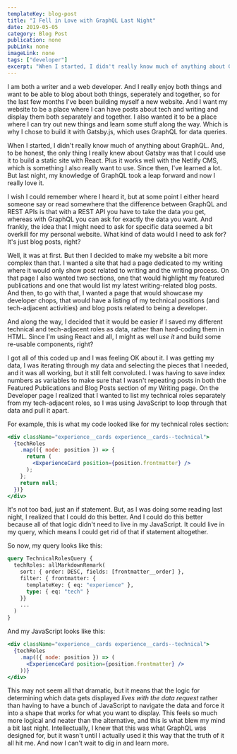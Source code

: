 ```yaml
---
templateKey: blog-post
title: "I Fell in Love with GraphQL Last Night"
date: 2019-05-05
category: Blog Post
publication: none
pubLink: none
imageLink: none
tags: ["developer"]
excerpt: "When I started, I didn't really know much of anything about GraphQL. And, to be honest, the only thing I really knew about Gatsby was that I could use it to build a static site with React. Plus it works well with the Netlify CMS, which is something I also really want to use. Since then, I've learned a lot. But last night, my knowledge of GraphQL took a leap forward and now I really love it."
---
```


I am both a writer and a web developer. And I really enjoy both things and want to be able to blog about both things, seperately and together, so for the last few months I've been building myself a new website. And I want my website to be a place where I can have posts about tech and writing and display them both separately and together. I also wanted it to be a place where I can try out new things and learn some stuff along the way. Which is why I chose to build it with Gatsby.js, which uses GraphQL for data queries.

When I started, I didn't really know much of anything about GraphQL. And, to be honest, the only thing I really knew about Gatsby was that I could use it to build a static site with React. Plus it works well with the Netlify CMS, which is something I also really want to use. Since then, I've learned a lot. But last night, my knowledge of GraphQL took a leap forward and now I really love it.

I wish I could remember where I heard it, but at some point I either heard someone say or read somewhere that the difference between GraphQL and REST APIs is that with a REST API you have to take the data you get, whereas with GraphQL you can ask for exactly the data you want. And frankly, the idea that I might need to ask for specific data seemed a bit overkill for my personal website. What kind of data would I need to ask for? It's just blog posts, right?

Well, it was at first. But then I decided to make my website a bit more complex than that. I wanted a site that had a page dedicated to my writing where it would only show post related to writing and the writing process. On that page I also wanted two sections, one that would highlight my featured publications and one that would list my latest writing-related blog posts. And then, to go with that, I wanted a page that would showcase my developer chops, that would have a listing of my technical positions (and tech-adjacent activities) and blog posts related to being a developer.

And along the way, I decided that it would be easier if I saved my different technical and tech-adjacent roles as data, rather than hard-coding them in HTML. Since I'm using React and all, I might as well _use it_ and build some re-usable components, right?

I got all of this coded up and I was feeling OK about it. I was getting my data, I was iterating through my data and selecting the pieces that I needed, and it was all working, but it still felt convoluted. I was having to save index numbers as variables to make sure that I wasn't repeating posts in both the Featured Publications and Blog Posts section of my Writing page. On the Developer page I realized that I wanted to list my technical roles separately from my tech-adjacent roles, so I was using JavaScript to loop through that data and pull it apart.

For example, this is what my code looked like for my technical roles section:

```jsx
<div className="experience__cards experience__cards--technical">
  {techRoles
    .map(({ node: position }) => {
      return (
        <ExperienceCard position={position.frontmatter} />
      );
    };
    return null;
  })}
</div>
```

It's not too bad, just an if statement. But, as I was doing some reading last night, I realized that I could do this better. And I could do this better because all of that logic didn't need to live in my JavaScript. It could live in my query, which means I could get rid of that if statement altogether.

So now, my query looks like this:

```graphql
query TechnicalRolesQuery {
  techRoles: allMarkdownRemark(
    sort: { order: DESC, fields: [frontmatter__order] },
    filter: { frontmatter: {
      templateKey: { eq: "experience" },
      type: { eq: "tech" }
    }}
    ...
  )
}
```

And my JavaScript looks like this:

```jsx
<div className="experience__cards experience__cards--technical">
  {techRoles
    .map(({ node: position }) => (
      <ExperienceCard position={position.frontmatter} />
    ))}
</div>
```

This may not seem all that dramatic, but it means that the logic for determining which data gets displayed _lives with the data request_ rather than having to have a bunch of JavaScript to navigate the data and force it into a shape that works for what you want to display. This feels so much more logical and neater than the alternative, and this is what blew my mind a bit last night. Intellectually, I knew that this was what GraphQL was designed for, but it wasn't until I actually used it this way that the truth of it all hit me. And now I can't wait to dig in and learn more.




